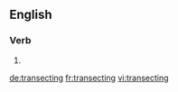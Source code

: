 ==English==

===Verb===
{{head|en|present participle}}

# {{present participle of|transect|lang=en|nocat=1}}

[[de:transecting]]
[[fr:transecting]]
[[vi:transecting]]